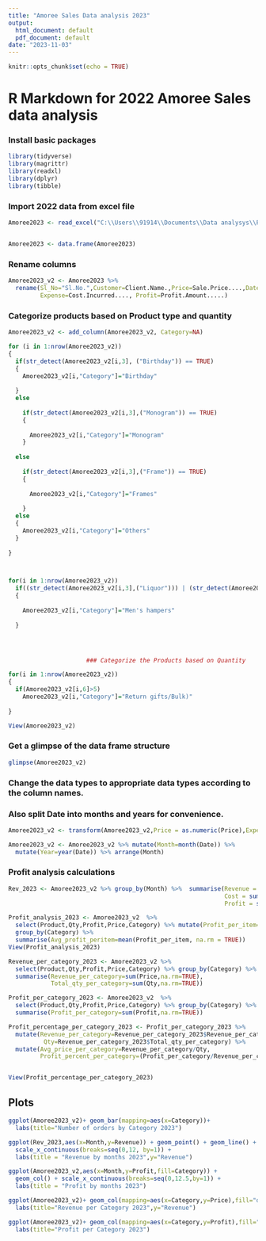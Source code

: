 ---
title: "Amoree Sales Data analysis 2023"
output:
  html_document: default
  pdf_document: default
date: "2023-11-03"
---



```{r setup, include=FALSE}
knitr::opts_chunk$set(echo = TRUE)
```

# R Markdown for 2022 Amoree Sales data analysis
  
  

### Install basic packages

```{r}
library(tidyverse)
library(magrittr)
library(readxl)
library(dplyr) 
library(tibble)  
```


### Import 2022 data from excel file

```{r}
Amoree2023 <- read_excel("C:\\Users\\91914\\Documents\\Data analysys\\Project Amoree Gifting\\Amoree Gifting Sales.xlsx",sheet = "2023")


Amoree2023 <- data.frame(Amoree2023)
```


### Rename columns  

```{r}
Amoree2023_v2 <- Amoree2023 %>% 
  rename(Sl_No="Sl.No.",Customer=Client.Name.,Price=Sale.Price....,Date=Delivery.Date.,
         Expense=Cost.Incurred...., Profit=Profit.Amount.....) 
```


### Categorize products based on Product type and quantity


```{r}

Amoree2023_v2 <- add_column(Amoree2023_v2, Category=NA)

for (i in 1:nrow(Amoree2023_v2)) 
{
  if(str_detect(Amoree2023_v2[i,3], ("Birthday")) == TRUE)
  {
    Amoree2023_v2[i,"Category"]="Birthday"
    
  }
  else
    
    if(str_detect(Amoree2023_v2[i,3],("Monogram")) == TRUE)
    {
      
      Amoree2023_v2[i,"Category"]="Monogram"
    }
  
  else
    
    if(str_detect(Amoree2023_v2[i,3],("Frame")) == TRUE)
    {
      
      Amoree2023_v2[i,"Category"]="Frames"
      
    }
  else
  {
    Amoree2023_v2[i,"Category"]="Others"
  }
  
}



for(i in 1:nrow(Amoree2023_v2))
  if((str_detect(Amoree2023_v2[i,3],("Liquor"))) | (str_detect(Amoree2023_v2[i,3],("Men"))) | (str_detect(Amoree2023_v2[i,3],("Alcohol")))  == TRUE)
  {
    
    Amoree2023_v2[i,"Category"]="Men's hampers"
    
  }




                      ### Categorize the Products based on Quantity

for(i in 1:nrow(Amoree2023_v2))
{
  if(Amoree2023_v2[i,6]>5)
    Amoree2023_v2[i,"Category"]="Return gifts/Bulk)"
  
}

View(Amoree2023_v2)
```


### Get a glimpse of the data frame structure  
  
  

```{r}
glimpse(Amoree2023_v2)
```


### Change the data types to appropriate data types according to the column names.  
### Also split Date into months and years for convenience.  


  
```{r}

Amoree2023_v2 <- transform(Amoree2023_v2,Price = as.numeric(Price),Expense = as.numeric(Expense),Date=dmy(Date))

Amoree2023_v2 <- Amoree2023_v2 %>% mutate(Month=month(Date)) %>%
  mutate(Year=year(Date)) %>% arrange(Month)
```
  
### Profit analysis calculations  


```{r}
Rev_2023 <- Amoree2023_v2 %>% group_by(Month) %>%  summarise(Revenue = sum(Price,na.rm=TRUE),
                                                             Cost = sum(Expense,na.rm=TRUE),
                                                             Profit = sum(Profit,na.rm=TRUE))

Profit_analysis_2023 <- Amoree2023_v2  %>% 
  select(Product,Qty,Profit,Price,Category) %>% mutate(Profit_per_item=Profit/Qty) %>% 
  group_by(Category) %>% 
  summarise(Avg_profit_peritem=mean(Profit_per_item, na.rm = TRUE))
View(Profit_analysis_2023)

Revenue_per_category_2023 <- Amoree2023_v2 %>% 
  select(Product,Qty,Profit,Price,Category) %>% group_by(Category) %>% 
  summarise(Revenue_per_category=sum(Price,na.rm=TRUE),
            Total_qty_per_category=sum(Qty,na.rm=TRUE))

Profit_per_category_2023 <- Amoree2023_v2  %>% 
  select(Product,Qty,Profit,Price,Category) %>% group_by(Category) %>% 
  summarise(Profit_per_category=sum(Profit,na.rm=TRUE))

Profit_percentage_per_category_2023 <- Profit_per_category_2023 %>% 
  mutate(Revenue_per_category=Revenue_per_category_2023$Revenue_per_category,
          Qty=Revenue_per_category_2023$Total_qty_per_category) %>% 
  mutate(Avg_price_per_category=Revenue_per_category/Qty,
         Profit_percent_per_category=(Profit_per_category/Revenue_per_category)*100)


View(Profit_percentage_per_category_2023)
```


## Plots  



```{r , echo=FALSE}

ggplot(Amoree2023_v2)+ geom_bar(mapping=aes(x=Category))+ 
  labs(title="Number of orders by Category 2023")

ggplot(Rev_2023,aes(x=Month,y=Revenue)) + geom_point() + geom_line() +
  scale_x_continuous(breaks=seq(0,12, by=1)) +
  labs(title = "Revenue by months 2023",y="Revenue")

ggplot(Amoree2023_v2,aes(x=Month,y=Profit,fill=Category)) + 
  geom_col() + scale_x_continuous(breaks=seq(0,12.5,by=1)) +
  labs(title = "Profit by months 2023")

ggplot(Amoree2023_v2)+ geom_col(mapping=aes(x=Category,y=Price),fill="darkblue")+
  labs(title="Revenue per Category 2023",y="Revenue") 

ggplot(Amoree2023_v2)+ geom_col(mapping=aes(x=Category,y=Profit),fill="blue") +
  labs(title="Profit per Category 2023")
```
